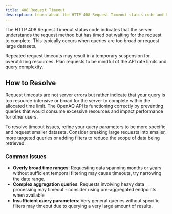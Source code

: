 ```yaml
---
title: 408 Request Timeout
description: Learn about the HTTP 408 Request Timeout status code and how to solve common causes of this error in the OpenAQ API.
---
```



The HTTP 408 Request Timeout status code indicates that the server understands 
the request method but has timed out waiting for the request to complete. This
typically occurs when queries are too broad or request large datasets.

<Aside type="caution" title="Warning" >
Repeated request timeouts may result in a temporary suspension for overutilizing
resources. Plan requests to be mindful of the API rate limits and query
complexity.
</Aside>

## How to Resolve

Request timeouts are not server errors but rather indicate that your query is
too resource-intensive or broad for the server to complete within the allocated
time limit. The OpenAQ API is functioning correctly by preventing queries that
would consume excessive resources and impact performance for other users.

To resolve timeout issues, refine your query parameters to be more specific and
request smaller datasets. Consider breaking large requests into smaller, more
targeted queries or adding filters to reduce the scope of data being retrieved.

### Common issues

- **Overly broad time ranges**: Requesting data spanning months or years without
sufficient temporal filtering may cause timeouts, try narrowing the date range.
- **Complex aggregation queries**: Requests involving heavy data processing may
timeout - consider using pre-aggregated endpoints when available
- **Insufficient query parameters**: Very general queries without specific
filters may timeout due to querying a very large amount of results.

<FeedbackForm />